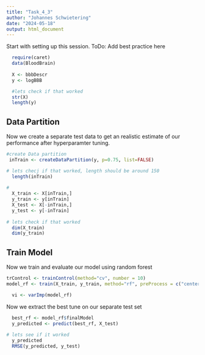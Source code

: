 ```yaml
---
title: "Task_4_3"
author: "Johannes Schwietering"
date: "2024-05-18"
output: html_document
---
```


Start with setting up this session. ToDo: Add best practice here
```r

  require(caret)
  data(BloodBrain)
  
  X <- bbbDescr
  y <- logBBB

  #lets check if that worked
  str(X)
  length(y)

```

## Data Partition

Now we create a separate test data to get an realistic estimate of our performance after hyperparamter tuning. 

```r

#create Data partition
 inTrain <- createDataPartition(y, p=0.75, list=FALSE)

# lets checj if that worked, length should be around 150
  length(inTrain)
  
# 
  X_train <- X[inTrain,]
  y_train <- y[inTrain]
  X_test <- X[-inTrain,]
  y_test <- y[-inTrain]
  
# lets check if that worked
  dim(X_train)
  dim(y_train)

```

## Train Model

Now we train and evaluate our model using random forest


```r

trControl <- trainControl(method="cv", number = 10)
model_rf <- train(X_train, y_train, method="rf", preProcess = c("center","scale"), trainControl=trControl)


```


```r
  vi <- varImp(model_rf)

```

Now we extract the best tune on our separate test set

```r
  best_rf <- model_rf$finalModel
  y_predicted <- predict(best_rf, X_test)
  
# lets see if it worked
  y_predicted
  RMSE(y_predicted, y_test)

```


